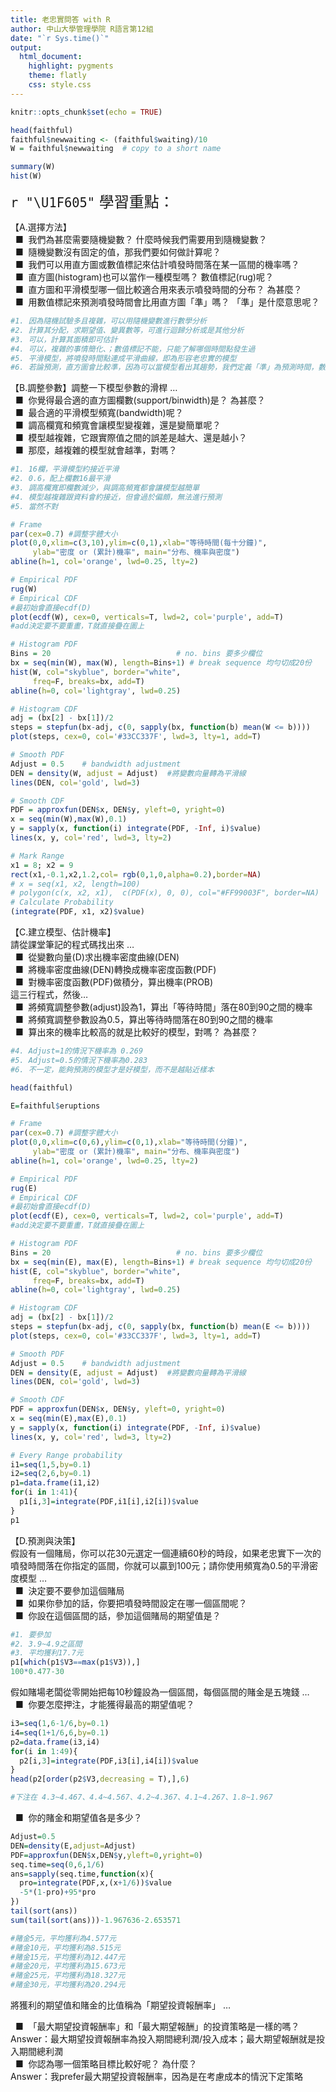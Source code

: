 ```yaml
---
title: 老忠實問答 with R 
author: 中山大學管理學院 R語言第12組
date: "`r Sys.time()`" 
output: 
  html_document:
    highlight: pygments
    theme: flatly
    css: style.css
---
```


```r
knitr::opts_chunk$set(echo = TRUE)
```

```r
head(faithful)
faithful$newwaiting <- (faithful$waiting)/10
W = faithful$newwaiting  # copy to a short name

summary(W)
hist(W)

```

<p class="wwl">
<span style="font-size:24px">`r "\U1F605"` 學習重點：</span><br>

【A.選擇方法】<br>
&nbsp; ■ &nbsp;我們為甚麼需要隨機變數？ 什麼時候我們需要用到隨機變數？<br>
&nbsp; ■ &nbsp;隨機變數沒有固定的值，那我們要如何做計算呢？<br>
&nbsp; ■ &nbsp;我們可以用直方圖或數值標記來估計噴發時間落在某一區間的機率嗎？<br>
&nbsp; ■ &nbsp;直方圖(histogram)也可以當作一種模型嗎？ 數值標記(rug)呢？<br>
&nbsp; ■ &nbsp;直方圖和平滑模型哪一個比較適合用來表示噴發時間的分布？ 為甚麼？<br>
&nbsp; ■ &nbsp;用數值標記來預測噴發時間會比用直方圖「準」嗎？ 「準」是什麼意思呢？<br>

```r
#1. 因為隨機試驗多且複雜，可以用隨機變數進行數學分析
#2. 計算其分配，求期望值、變異數等，可進行迴歸分析或是其他分析
#3. 可以，計算其面積即可估計
#4. 可以，複雜的事情簡化、；數值標記不能，只能了解哪個時間點發生過
#5. 平滑模型，將噴發時間點連成平滑曲線，即為形容老忠實的模型
#6. 若論預測，直方圖會比較準，因為可以當模型看出其趨勢，我們定義「準」為預測時間，數值標記表示一個時間點，無法看出其機率分布
```

【B.調整參數】調整一下模型參數的滑桿 …<br>
&nbsp; ■ &nbsp;你覺得最合適的直方圖欄數(support/binwidth)是？ 為甚麼？<br>
&nbsp; ■ &nbsp;最合適的平滑模型頻寬(bandwidth)呢？<br>
&nbsp; ■ &nbsp;調高欄寬和頻寬會讓模型變複雜，還是變簡單呢？<br>
&nbsp; ■ &nbsp;模型越複雜，它跟實際值之間的誤差是越大、還是越小？<br>
&nbsp; ■ &nbsp;那麼，越複雜的模型就會越準，對嗎？<br>

```r
#1. 16欄，平滑模型約接近平滑
#2. 0.6，配上欄數16最平滑
#3. 調高欄寬即欄數減少，與調高頻寬都會讓模型越簡單
#4. 模型越複雜跟資料會約接近，但會過於偏頗，無法進行預測
#5. 當然不對
```



```r
# Frame
par(cex=0.7) #調整字體大小
plot(0,0,xlim=c(3,10),ylim=c(0,1),xlab="等待時間(每十分鐘)", 
     ylab="密度 or (累計)機率", main="分布、機率與密度")
abline(h=1, col='orange', lwd=0.25, lty=2)

# Empirical PDF
rug(W)
# Empirical CDF
#最初始會直接ecdf(D)
plot(ecdf(W), cex=0, verticals=T, lwd=2, col='purple', add=T) 
#add決定要不要重畫，T就直接疊在圖上

# Histogram PDF
Bins = 20                            # no. bins 要多少欄位
bx = seq(min(W), max(W), length=Bins+1) # break sequence 均勻切成20份
hist(W, col="skyblue", border="white", 
     freq=F, breaks=bx, add=T)
abline(h=0, col='lightgray', lwd=0.25)

# Histogram CDF
adj = (bx[2] - bx[1])/2
steps = stepfun(bx-adj, c(0, sapply(bx, function(b) mean(W <= b))))
plot(steps, cex=0, col='#33CC337F', lwd=3, lty=1, add=T)

# Smooth PDF
Adjust = 0.5    # bandwidth adjustment
DEN = density(W, adjust = Adjust)  #將變數向量轉為平滑線
lines(DEN, col='gold', lwd=3)

# Smooth CDF
PDF = approxfun(DEN$x, DEN$y, yleft=0, yright=0)
x = seq(min(W),max(W),0.1)
y = sapply(x, function(i) integrate(PDF, -Inf, i)$value)
lines(x, y, col='red', lwd=3, lty=2) 

# Mark Range
x1 = 8; x2 = 9
rect(x1,-0.1,x2,1.2,col= rgb(0,1,0,alpha=0.2),border=NA)
# x = seq(x1, x2, length=100)
# polygon(c(x, x2, x1),  c(PDF(x), 0, 0), col="#FF99003F", border=NA)
# Calculate Probability
(integrate(PDF, x1, x2)$value)
```
【C.建立模型、估計機率】 <br>
請從課堂筆記的程式碼找出來 … <br>
&nbsp; ■ &nbsp;從變數向量(D)求出機率密度曲線(DEN) <br>
&nbsp; ■ &nbsp;將機率密度曲線(DEN)轉換成機率密度函數(PDF) <br>
&nbsp; ■ &nbsp;對機率密度函數(PDF)做積分，算出機率(PROB) <br>
這三行程式，然後… <br>
&nbsp; ■ &nbsp;將頻寬調整參數(adjust)設為1，算出「等待時間」落在80到90之間的機率<br>
&nbsp; ■ &nbsp;將頻寬調整參數設為0.5，算出等待時間落在80到90之間的機率<br>
&nbsp; ■ &nbsp;算出來的機率比較高的就是比較好的模型，對嗎？ 為甚麼？<br>

```r
#4. Adjust=1的情況下機率為 0.269
#5. Adjust=0.5的情況下機率為0.283
#6. 不一定，能夠預測的模型才是好模型，而不是越貼近樣本
```



```r
head(faithful)

E=faithful$eruptions

# Frame
par(cex=0.7) #調整字體大小
plot(0,0,xlim=c(0,6),ylim=c(0,1),xlab="等待時間(分鐘)", 
     ylab="密度 or (累計)機率", main="分布、機率與密度")
abline(h=1, col='orange', lwd=0.25, lty=2)

# Empirical PDF
rug(E)
# Empirical CDF
#最初始會直接ecdf(D)
plot(ecdf(E), cex=0, verticals=T, lwd=2, col='purple', add=T) 
#add決定要不要重畫，T就直接疊在圖上

# Histogram PDF
Bins = 20                            # no. bins 要多少欄位
bx = seq(min(E), max(E), length=Bins+1) # break sequence 均勻切成20份
hist(E, col="skyblue", border="white", 
     freq=F, breaks=bx, add=T)
abline(h=0, col='lightgray', lwd=0.25)

# Histogram CDF
adj = (bx[2] - bx[1])/2
steps = stepfun(bx-adj, c(0, sapply(bx, function(b) mean(E <= b))))
plot(steps, cex=0, col='#33CC337F', lwd=3, lty=1, add=T)

# Smooth PDF
Adjust = 0.5    # bandwidth adjustment
DEN = density(E, adjust = Adjust)  #將變數向量轉為平滑線
lines(DEN, col='gold', lwd=3)

# Smooth CDF
PDF = approxfun(DEN$x, DEN$y, yleft=0, yright=0)
x = seq(min(E),max(E),0.1)
y = sapply(x, function(i) integrate(PDF, -Inf, i)$value)
lines(x, y, col='red', lwd=3, lty=2) 

# Every Range probability
i1=seq(1,5,by=0.1)
i2=seq(2,6,by=0.1)
p1=data.frame(i1,i2)
for(i in 1:41){
  p1[i,3]=integrate(PDF,i1[i],i2[i])$value
}
p1
```

【D.預測與決策】<br>
假設有一個賭局，你可以花30元選定一個連續60秒的時段，如果老忠實下一次的噴發時間落在你指定的區間，你就可以贏到100元；請你使用頻寬為0.5的平滑密度模型 … <br>
&nbsp; ■ &nbsp;決定要不要參加這個賭局 <br>
&nbsp; ■ &nbsp;如果你參加的話，你要把噴發時間設定在哪一個區間呢？<br>
&nbsp; ■ &nbsp;你設在這個區間的話，參加這個賭局的期望值是？<br>


```r
#1. 要參加
#2. 3.9~4.9之區間
#3. 平均獲利17.7元
p1[which(p1$V3==max(p1$V3)),]
100*0.477-30
```
假如賭場老闆從零開始把每10秒鐘設為一個區間，每個區間的賭金是五塊錢 … <br>
&nbsp; ■ &nbsp;你要怎麼押注，才能獲得最高的期望值呢？<br>

```r
i3=seq(1,6-1/6,by=0.1)
i4=seq(1+1/6,6,by=0.1)
p2=data.frame(i3,i4)
for(i in 1:49){
  p2[i,3]=integrate(PDF,i3[i],i4[i])$value
}
head(p2[order(p2$V3,decreasing = T),],6)

#下注在 4.3~4.467、4.4~4.567、4.2~4.367、4.1~4.267、1.8~1.967
```
&nbsp; ■ &nbsp;你的賭金和期望值各是多少？<br>
```r
Adjust=0.5
DEN=density(E,adjust=Adjust)
PDF=approxfun(DEN$x,DEN$y,yleft=0,yright=0)
seq.time=seq(0,6,1/6)
ans=sapply(seq.time,function(x){
  pro=integrate(PDF,x,(x+1/6))$value
  -5*(1-pro)+95*pro
})
tail(sort(ans))
sum(tail(sort(ans)))-1.967636-2.653571

#賭金5元，平均獲利為4.577元
#賭金10元，平均獲利為8.515元
#賭金15元，平均獲利為12.447元
#賭金20元，平均獲利為15.673元
#賭金25元，平均獲利為18.327元
#賭金30元，平均獲利為20.294元
```


將獲利的期望值和賭金的比值稱為「期望投資報酬率」 … <br>

&nbsp; ■ &nbsp;「最大期望投資報酬率」和「最大期望報酬」的投資策略是一樣的嗎？<br>
Answer：最大期望投資報酬率為投入期間總利潤/投入成本；最大期望報酬就是投入期間總利潤 <br>
&nbsp; ■ &nbsp;你認為哪一個策略目標比較好呢？ 為什麼？<br>
Answer：我prefer最大期望投資報酬率，因為是在考慮成本的情況下定策略



